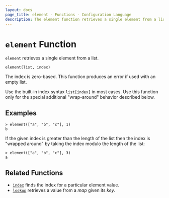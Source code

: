 ```yaml
---
layout: docs
page_title: element - Functions - Configuration Language
description: The element function retrieves a single element from a list.
---
```


# `element` Function

`element` retrieves a single element from a list.

```hcl
element(list, index)
```

The index is zero-based. This function produces an error if used with an
empty list.

Use the built-in index syntax `list[index]` in most cases. Use this function
only for the special additional "wrap-around" behavior described below.

## Examples

```shell-session
> element(["a", "b", "c"], 1)
b
```

If the given index is greater than the length of the list then the index is
"wrapped around" by taking the index modulo the length of the list:

```shell-session
> element(["a", "b", "c"], 3)
a
```

## Related Functions

- [`index`](/docs/job-specification/hcl2/functions/collection/index-fn) finds the index for a particular element value.
- [`lookup`](/docs/job-specification/hcl2/functions/collection/lookup) retrieves a value from a _map_ given its _key_.
